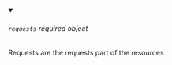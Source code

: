 
<details className="config-field" data-expandable="false" open>
<summary>

###### `requests` <span class="config-field-required" data-required="false">required</span> <span class="config-field-type">object</span> <span class="config-field-default"></span>

Requests are the requests part of the resources

</summary>



</details>
